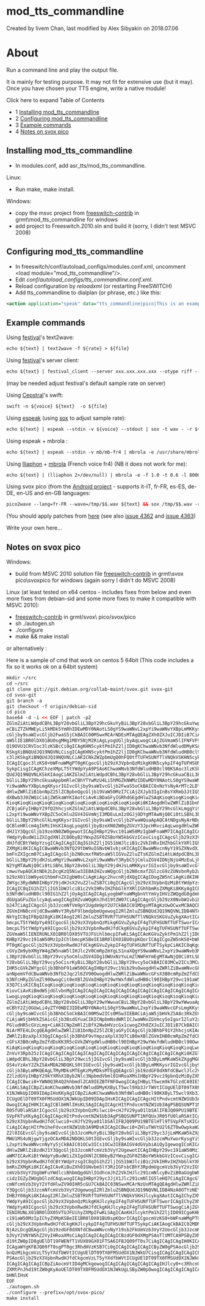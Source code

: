 
# mod_tts_commandline 

 Created by  livem Chan, last modified by  Alex Sibyakin on 2018.07.06

# About

Run a command line and play the output file.

It is mainly for testing purpose. It may not fit for extensive use (but it may). Once you have chosen your TTS engine, write a native module!

Click here to expand Table of Contents

* 1 [Installing mod\_tts\_commandline](#installing-mod_tts_commandline)
* 2 [Configuring mod\_tts\_commandline](#configuring-mod_tts_commandline)
* 3 [Example commands](#example-commands)
* 4 [Notes on svox pico](#notes-on-svox-pico)

## Installing mod_tts_commandline

* In modules.conf, add asr\_tts/mod\_tts\_commandline.

Linux:

* Run make, make install.

Windows:

* copy the msvc project from [freeswitch-contrib](../Community/Contributing-Code/Tips-For-Using-Git_1048694.mdx#xkcd) in grmt\\mod\_tts\_commandline for windows
* add project to Freeswitch.2010.sln and build it (sorry, I didn't test MSVC 2008)

## Configuring mod_tts_commandline

* In freeswitch/conf/autoload\_configs/modules.conf.xml, uncomment &lt;load module="mod\_tts\_commandline"/>.
* Edit _conf/autoload\_configs/tts\_commandline.conf.xml_.
* Reload configuration by _reloadxml_ (or restarting FreeSWITCH)
* Add tts\_commandline to dialplan (or phrase, etc.) like this:

```xml
<action application="speak" data="tts_commandline|pico|This is an example of using tts_commandline"/>
```

## Example commands

Using [festival](http://www.cstr.ed.ac.uk/projects/festival/)'s text2wave:

```xml
echo ${text} | text2wave -f ${rate} > ${file}
```

  
Using [festival](http://www.cstr.ed.ac.uk/projects/festival/)'s server client:

```xml
echo ${text} | festival_client --server xxx.xxx.xxx.xxx --otype riff --ttw --output ${file}
```

(may be needed adjust festival's default sample rate on server)

Using [Cepstral](http://www.cepstral.com/)'s swift:

```xml
swift -n ${voice} ${text}  -o ${file}
```

Using [espeak](http://espeak.sourceforge.net/) (using [sox](http://sox.sourceforge.net/) to adjust sample rate):

```xml
echo ${text} | espeak --stdin -v ${voice} --stdout | sox -t wav - -r ${rate} ${file}
```

Using espeak + mbrola :

```xml
echo ${text} | espeak --stdin -v mb/mb-fr4 | mbrola -e /usr/share/mbrola/voices/fr4 - -.au | sox -t au - -r ${rate} ${file}
```

Using [lliaphon](http://gna.org/projects/lliaphon) \+ [mbrola](http://tcts.fpms.ac.be/synthesis/mbrola/) (French voice fr4) (NB it does not work for me):

```xml
echo ${text} | (lliaphon 2>/dev/null) | mbrola -e -f 1.0 -t 0.6 -l 8000 -I /usr/local/share/lliaphon/initfile.lia /usr/share/mbrola/voices/fr4 - ${file}
```

Using svox pico (from the [Android project](http://www.android.com/) \- supports it-IT, fr-FR, es-ES, de-DE, en-US and en-GB languages:

```xml
pico2wave --lang=fr-FR --wave=/tmp/$$.wav ${text} && sox /tmp/$$.wav -r ${rate} ${file} && rm /tmp/$$.wav
```

(You should apply patches from [here](http://git.debian.org/?p=collab-maint/svox.git) (see also [issue 4362](http://code.google.com/p/android/issues/detail?id=4362) and [issue 4363](http://code.google.com/p/android/issues/detail?id=4363))

Write your own here...

## Notes on svox pico

Windows:

* build from MSVC 2010 solution file [freeswitch-contrib](../Community/Contributing-Code/Tips-For-Using-Git_1048694.mdx#xkcd) in grmt\\svox pico\\svoxpico for windows (again sorry I didn't do MSVC 2008)

Linux (at least tested on x64 centos - includes fixes from below and even more fixes from debian-sid and some more fixes to make it compatible with MSVC 2010):

* [freeswitch-contrib](../Community/Contributing-Code/Tips-For-Using-Git_1048694.mdx#xkcd) in grmt/svox\\ pico/svox/pico
* sh ./autogen.sh
* ./configure
* make && make install

or alternatively :

Here is a sample of cmd that work on centos 5 64bit (This code includes a fix so it works ok on a 64bit system)

```xml
mkdir ~/src
cd ~/src
git clone git://git.debian.org/collab-maint/svox.git svox-git
cd svox-git
git branch -a
git checkout -f origin/debian-sid
cd pico
base64 -d -i << EOF | patch -p2
ZGlmZiAtLWdpdCBhL3BpY28vbGliL3BpY29hcGkuYyBiL3BpY28vbGliL3BpY29hcGkuYwppbmRl
eCBiZTZkMWEyLi5kMDk5YmRhIDEwMDY0NAotLS0gYS9waWNvL2xpYi9waWNvYXBpLmMKKysrIGIv
cGljby9saWIvcGljb2FwaS5jCkBAIC00MSwxMCArNDEsMTAgQEAgZXh0ZXJuICJDIiB7CiAjZGVm
aW5lIE1BR0lDX01BU0sgMHg1MDY5NjM2RiAgLyogUGljbyAqLwogCiAjZGVmaW5lIFNFVF9NQUdJ
Q19OVU1CRVIoc3lzKSBcCi0gICAgKHN5cyktPm1hZ2ljID0gKChwaWNvb3NfdWludDMyKSAoc3lz
KSkgXiBNQUdJQ19NQVNLCisgICAgKHN5cyktPm1hZ2ljID0gKChwaWNvb3NfdWludHB0cl90KSAo
c3lzKSkgXiBNQUdJQ19NQVNLCiAKICNkZWZpbmUgQ0hFQ0tfTUFHSUNfTlVNQkVSKHN5cykgXAot
ICAgICgoc3lzKS0+bWFnaWMgPT0gKCgocGljb29zX3VpbnQzMikgKHN5cykpIF4gTUFHSUNfTUFT
SykpCisgICAgKChzeXMpLT5tYWdpYyA9PSAoKChwaWNvb3NfdWludHB0cl90KSAoc3lzKSkgXiBN
QUdJQ19NQVNLKSkKIAogCiAKZGlmZiAtLWdpdCBhL3BpY28vbGliL3BpY29hcGkuaCBiL3BpY28v
bGliL3BpY29hcGkuaAppbmRleCBhYTYwMzU4Li5hMGZkNWMzIDEwMDY0NAotLS0gYS9waWNvL2xp
Yi9waWNvYXBpLmgKKysrIGIvcGljby9saWIvcGljb2FwaS5oCkBAIC0xNzYsNyArMTc2LDYgQEAg
dHlwZWRlZiB1bnNpZ25lZCBpbnQgcGljb19VaW50MzI7CiAjZXJyb3IgInBsYXRmb3JtIG5vdCBz
dXBwb3J0ZWQiCiAjZW5kaWYKIAotCiAvKiBDaGFyIGRhdGEgdHlwZSAqKioqKioqKioqKioqKioq
KioqKioqKioqKioqKioqKioqKioqKioqKioqKioqKioqKioqKi8KIAogdHlwZWRlZiB1bnNpZ25l
ZCBjaGFyIHBpY29fQ2hhcjsKZGlmZiAtLWdpdCBhL3BpY28vbGliL3BpY29hcGlkLmggYi9waWNv
L2xpYi9waWNvYXBpZC5oCmluZGV4IGVmNjI3MDEuLmIzOGJjODYgMTAwNjQ0Ci0tLSBhL3BpY28v
bGliL3BpY29hcGlkLmgKKysrIGIvcGljby9saWIvcGljb2FwaWQuaApAQCAtNDgsNyArNDgsNyBA
QCBleHRlcm4gIkMiIHsKIAogLyogUGljbyBzeXN0ZW0gZGVzY3JpcHRvciAqLwogdHlwZWRlZiBz
dHJ1Y3QgcGljb19zeXN0ZW0gewotICAgIHBpY29vc191aW50MzIgbWFnaWM7ICAgICAgICAvKiBt
YWdpYyBudW1iZXIgdXNlZCB0byB2YWxpZGF0ZSBoYW5kbGVzICovCisgICAgcGljb29zX3VpbnRw
dHJfdCBtYWdpYzsgICAgICAgIC8qIG1hZ2ljIG51bWJlciB1c2VkIHRvIHZhbGlkYXRlIGhhbmRs
ZXMgKi8KICAgICBwaWNvb3NfQ29tbW9uIGNvbW1vbjsKICAgICBwaWNvcnNyY19SZXNvdXJjZU1h
bmFnZXIgcm07CiAgICAgcGljb2N0cmxfRW5naW5lIGVuZ2luZTsKZGlmZiAtLWdpdCBhL3BpY28v
bGliL3BpY29jdHJsLmMgYi9waWNvL2xpYi9waWNvY3RybC5jCmluZGV4IDNjNjU4MzEuLjRiMTk0
N2YgMTAwNjQ0Ci0tLSBhL3BpY28vbGliL3BpY29jdHJsLmMKKysrIGIvcGljby9saWIvcGljb2N0
cmwuYwpAQCAtNDk2LDcgKzQ5Niw3IEBAIHZvaWQgcGljb2N0cmxfZGlzcG9zZUNvbnRyb2wocGlj
b29zX01lbW9yeU1hbmFnZXIgbW0sCiAgKiAgc2hvcnRjdXQgICAgIDogZW5nCiAgKi8KIHR5cGVk
ZWYgc3RydWN0IHBpY29jdHJsX2VuZ2luZSB7Ci0gICAgcGljb29zX3VpbnQzMiBtYWdpYzsgICAg
ICAgIC8qIG1hZ2ljIG51bWJlciB1c2VkIHRvIHZhbGlkYXRlIGhhbmRsZXMgKi8KKyAgICBwaWNv
b3NfdWludHB0cl90IG1hZ2ljOyAgICAgICAgLyogbWFnaWMgbnVtYmVyIHVzZWQgdG8gdmFsaWRh
dGUgaGFuZGxlcyAqLwogICAgIHZvaWQgKnJhd19tZW07CiAgICAgcGljb29zX0NvbW1vbiBjb21t
b247CiAgICAgcGljb3JzcmNfVm9pY2Ugdm9pY2U7CkBAIC01MDgsMTAgKzUwOCwxMCBAQCB0eXBl
ZGVmIHN0cnVjdCBwaWNvY3RybF9lbmdpbmUgewogI2RlZmluZSBNQUdJQ19NQVNLIDB4NTA2OTQz
NkYgIC8qIFBpQ28gKi8KIAogI2RlZmluZSBTRVRfTUFHSUNfTlVNQkVSKGVuZykgXAotICAgIChl
bmcpLT5tYWdpYyA9ICgocGljb29zX3VpbnQzMikgKGVuZykpIF4gTUFHSUNfTUFTSworICAgIChl
bmcpLT5tYWdpYyA9ICgocGljb29zX3VpbnRwdHJfdCkgKGVuZykpIF4gTUFHSUNfTUFTSwogCiAj
ZGVmaW5lIENIRUNLX01BR0lDX05VTUJFUihlbmcpIFwKLSAgICAoKGVuZyktPm1hZ2ljID09ICgo
KHBpY29vc191aW50MzIpIChlbmcpKSBeIE1BR0lDX01BU0spKQorICAgICgoZW5nKS0+bWFnaWMg
PT0gKCgocGljb29zX3VpbnRwdHJfdCkgKGVuZykpIF4gTUFHSUNfTUFTSykpCiAKIC8qKgogICog
cGVyZm9ybXMgYW4gZW5naW5lIHJlc2V0CmRpZmYgLS1naXQgYS9waWNvL2xpYi9waWNvb3MuaCBi
L3BpY28vbGliL3BpY29vcy5oCmluZGV4IDg1OWUxNzYuLmZlNWFmYmEgMTAwNjQ0Ci0tLSBhL3Bp
Y28vbGliL3BpY29vcy5oCisrKyBiL3BpY28vbGliL3BpY29vcy5oCkBAIC03MCw2ICs3MCw4IEBA
IHR5cGVkZWYgcGljb3BhbF91aW50OCAgIHBpY29vc19ib29sOwogdHlwZWRlZiBwaWNvcGFsX29i
anNpemVfdCBwaWNvb3Nfb2Jqc2l6ZV90OwogdHlwZWRlZiBwaWNvcGFsX3B0cmRpZmZfdCBwaWNv
b3NfcHRyZGlmZl90OwogCit0eXBlZGVmIHBpY29wYWxfdWludHB0cl90IHBpY29vc191aW50cHRy
X3Q7CisKIC8qICoqKioqKioqKioqKioqKioqKioqKioqKioqKioqKioqKioqKioqKioqKioqKioq
KiovCiAvKiBmdW5jdGlvbnMgICAgICAgICAgICAgICAgICAgICAgICAgICAgICAgICAgICAgICAq
LwogLyogKioqKioqKioqKioqKioqKioqKioqKioqKioqKioqKioqKioqKioqKioqKioqKioqKi8K
ZGlmZiAtLWdpdCBhL3BpY28vbGliL3BpY29wYWwuaCBiL3BpY28vbGliL3BpY29wYWwuaAppbmRl
eCBhY2ZjOGUwLi4yZTY0NDI3IDEwMDY0NAotLS0gYS9waWNvL2xpYi9waWNvcGFsLmgKKysrIGIv
cGljby9saWIvcGljb3BhbC5oCkBAIC00MSw2ICs0MSw3IEBACiAjaW5jbHVkZSA8c3RkZGVmLmg+
CiAjaW5jbHVkZSAicGljb3BsdGYuaCIKICNpbmNsdWRlICJwaWNvZGVmcy5oIgorI2luY2x1ZGUg
PGludHR5cGVzLmg+CiAKICNpZmRlZiBfX2NwbHVzcGx1cwogZXh0ZXJuICJDIiB7CkBAIC0xMTcs
NiArMTE4LDcgQEAgdHlwZWRlZiB1bnNpZ25lZCBjaGFyICAgcGljb3BhbF91Y2hhcjsKIAogdHlw
ZWRlZiBzaXplX3QgICAgcGljb3BhbF9vYmpzaXplX3Q7CiB0eXBlZGVmIHB0cmRpZmZfdCBwaWNv
cGFsX3B0cmRpZmZfdDsKK3R5cGVkZWYgdWludHB0cl90IHBpY29wYWxfdWludHB0cl90OwogCiAv
KiAqKioqKioqKioqKioqKioqKioqKioqKioqKioqKioqKioqKioqKioqKioqKioqKioqLwogLyog
ZnVuY3Rpb25zICAgICAgICAgICAgICAgICAgICAgICAgICAgICAgICAgICAgICAgKi8KZGlmZiAt
LWdpdCBhL3BpY28vbGliL3BpY29wci5jIGIvcGljby9saWIvcGljb3ByLmMKaW5kZXggMGQ2MTVk
OS4uYzAxY2ZkZSAxMDA2NDQKLS0tIGEvcGljby9saWIvcGljb3ByLmMKKysrIGIvcGljby9saWIv
cGljb3ByLmMKQEAgLTMyMDksMTEgKzMyMDksMTEgQEAgcGljb19zdGF0dXNfdCBwclJlc2V0KHJl
Z2lzdGVyIHBpY29kYXRhX1Byb2Nlc3NpbmdVbml0IHRoaXMsIHBpY29vc19pbnQzMiByZXNldE0K
ICAgICBwci0+YWN0Q3R4Q2hhbmdlZCA9IEZBTFNFOwogICAgIHByLT5wcm9kTGlzdCA9IE5VTEw7
CiAKLSAgICBpZiAoKChwaWNvb3NfdWludDMyKXByLT5wcl9Xb3JrTWVtICUgUElDT09TX0FMSUdO
X1NJWkUpID09IDApIHsKKyAgICBpZiAoKChwaWNvb3NfdWludHB0cl90KXByLT5wcl9Xb3JrTWVt
ICUgUElDT09TX0FMSUdOX1NJWkUpID09IDApIHsKICAgICAgICAgcHItPndvcmtNZW1Ub3AgPSAw
OwogICAgIH0KICAgICBlbHNlIHsKLSAgICAgICAgcHItPndvcmtNZW1Ub3AgPSBQSUNPT1NfQUxJ
R05fU0laRSAtICgocGljb29zX3VpbnQzMilwci0+cHJfV29ya01lbSAlIFBJQ09PU19BTElHTl9T
SVpFKTsKKyAgICAgICAgcHItPndvcmtNZW1Ub3AgPSBQSUNPT1NfQUxJR05fU0laRSAtICgocGlj
b29zX3VpbnRwdHJfdClwci0+cHJfV29ya01lbSAlIFBJQ09PU19BTElHTl9TSVpFKTsKICAgICB9
CiAgICAgcHItPm1heFdvcmtNZW1Ub3A9MDsKICAgICBwci0+ZHluTWVtU2l6ZT0wOwpkaWZmIC0t
Z2l0IGEvcGljby9saWIvcGljb3JzcmMuYyBiL3BpY28vbGliL3BpY29yc3JjLmMKaW5kZXggZDZl
MWU1MS4uNjgwYjgzOCAxMDA2NDQKLS0tIGEvcGljby9saWIvcGljb3JzcmMuYworKysgYi9waWNv
L2xpYi9waWNvcnNyYy5jCkBAIC01OCw3ICs1OCw3IEBAIGV4dGVybiAiQyIgewogICoKICAqLwog
dHlwZWRlZiBzdHJ1Y3QgcGljb3JzcmNfcmVzb3VyY2UgewotICAgIHBpY29vc191aW50MzIgbWFn
aWM7ICAvKiBtYWdpYyBudW1iZXIgdXNlZCB0byB2YWxpZGF0ZSBoYW5kbGVzICovCisgICAgcGlj
b29zX3VpbnRwdHJfdCBtYWdpYzsgIC8qIG1hZ2ljIG51bWJlciB1c2VkIHRvIHZhbGlkYXRlIGhh
bmRsZXMgKi8KICAgICAvKiBuZXh0IGNvbm5lY3RzIGFsbCBhY3RpdmUgcmVzb3VyY2VzIG9mIGEg
cmVzb3VyY2UgbWFuYWdlciBhbmQgdGhlIGdhcmJhZ2VkIHJlc291cmNlcyBvZiB0aGUgbWFuYWdl
cidzIGZyZWUgbGlzdCAqLwogICAgIHBpY29yc3JjX1Jlc291cmNlIG5leHQ7CiAgICAgcGljb3Jz
cmNfcmVzb3VyY2VfdHlwZV90IHR5cGU7CkBAIC03NSwxMCArNzUsMTAgQEAgdHlwZWRlZiBzdHJ1
Y3QgcGljb3JzcmNfcmVzb3VyY2UgewogI2RlZmluZSBNQUdJQ19NQVNLIDB4NzA0OTYzNEYgIC8q
IHBJY08gKi8KIAogI2RlZmluZSBTRVRfTUFHSUNfTlVNQkVSKHJlcykgXAotICAgIChyZXMpLT5t
YWdpYyA9ICgocGljb29zX3VpbnQzMikgKHJlcykpIF4gTUFHSUNfTUFTSworICAgIChyZXMpLT5t
YWdpYyA9ICgocGljb29zX3VpbnRwdHJfdCkgKHJlcykpIF4gTUFHSUNfTUFTSwogCiAjZGVmaW5l
IENIRUNLX01BR0lDX05VTUJFUihyZXMpIFwKLSAgICAoKHJlcyktPm1hZ2ljID09ICgoKHBpY29v
c191aW50MzIpIChyZXMpKSBeIE1BR0lDX01BU0spKQorICAgICgocmVzKS0+bWFnaWMgPT0gKCgo
cGljb29zX3VpbnRwdHJfdCkgKHJlcykpIF4gTUFHSUNfTUFTSykpCiAKIAogCkBAIC02MDMsNyAr
NjAzLDcgQEAgcGljb19zdGF0dXNfdCBwaWNvcnNyY19sb2FkUmVzb3VyY2UocGljb3JzcmNfUmVz
b3VyY2VNYW5hZ2VyIHRoaXMsCiAgICAgICAgICAgICBzdGF0dXMgPSAoTlVMTCA9PSByZXMtPnJh
d19tZW0pID8gUElDT19FWENfT1VUX09GX01FTSA6IFBJQ09fT0s7CiAgICAgICAgIH0KICAgICAg
ICAgaWYgKFBJQ09fT0sgPT0gc3RhdHVzKSB7Ci0gICAgICAgICAgICByZW0gPSAocGljb29zX3Vp
bnQzMikgcmVzLT5yYXdfbWVtICUgUElDT09TX0FMSUdOX1NJWkU7CisgICAgICAgICAgICByZW0g
PSAocGljb29zX3VpbnRwdHJfdCkgcmVzLT5yYXdfbWVtICUgUElDT09TX0FMSUdOX1NJWkU7CiAg
ICAgICAgICAgICBpZiAocmVtID4gMCkgewogICAgICAgICAgICAgICAgIHJlcy0+c3RhcnQgPSBy
ZXMtPnJhd19tZW0gKyAoUElDT09TX0FMSUdOX1NJWkUgLSByZW0pOwogICAgICAgICAgICAgfSBl
bHNlIHsK
EOF
./autogen.sh
./configure --prefix=/opt/svox-pico/
make install
```


